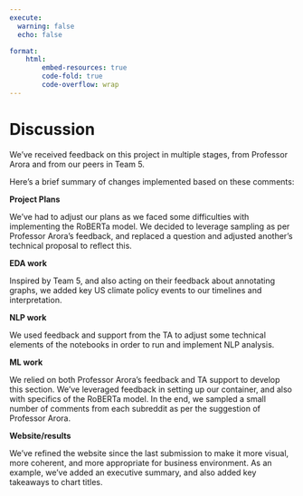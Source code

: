 ---
execute:
  warning: false
  echo: false

format:
    html:
        embed-resources: true
        code-fold: true
        code-overflow: wrap
---
# Discussion

We've received feedback on this project in multiple stages, from Professor Arora and from our peers in Team 5.

Here's a brief summary of changes implemented based on these comments:

**Project Plans**

We've had to adjust our plans as we faced some difficulties with implementing the RoBERTa model. We decided to leverage sampling as per Professor Arora's feedback, and replaced a question and adjusted another's technical proposal to reflect this.


**EDA work**

Inspired by Team 5, and also acting on their feedback about annotating graphs, we added key US climate policy events to our timelines and interpretation.


**NLP work**

We used feedback and support from the TA to adjust some technical elements of the notebooks in order to run and implement NLP analysis.


**ML work**

We relied on both Professor Arora's feedback and TA support to develop this section. We've leveraged feedback in setting up our container, and also with specifics of the RoBERTa model. In the end, we sampled a small number of comments from each subreddit as per the suggestion of Professor Arora.


**Website/results**

We've refined the website since the last submission to make it more visual, more coherent, and more appropriate for business environment. As an example, we've added an executive summary, and also added key takeaways to chart titles.